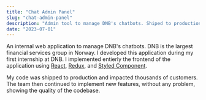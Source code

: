 ```yaml
---
title: "Chat Admin Panel"
slug: "chat-admin-panel"
description: "Admin tool to manage DNB's chatbots. Shiped to production impacting thousands of customers."
date: "2023-07-01"
---
```


An internal web application to manage DNB's chatbots. DNB is the largest financial services group in Norway.
I developed this application during my first internship at DNB. I implemented entierly the frontend of the application using [React](https://reactjs.org), [Redux](https://redux.js.org), and [Styled Component](https://styled-components.com).

My code was shipped to production and impacted thousands of customers.
The team then continued to implement new features, without any problem, showing the quality of the codebase.
